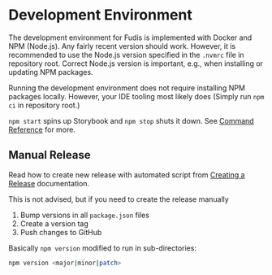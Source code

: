 
<Meta title="Documentation/Development/Development Environment" />

# Development Environment

The development environment for Fudis is implemented with Docker and NPM (Node.js). Any fairly recent version should work. However, it is recommended to use the Node.js version specified in the `.nvmrc` file in repository root. Correct Node.js version is important, e.g., when installing or updating NPM packages.

Running the development environment does not require installing NPM packages locally. However, your IDE tooling most likely does (Simply run `npm ci` in repository root.)

`npm start` spins up Storybook and `npm stop` shuts it down. See [Command Reference](/docs/documentation-development-command-reference--documentation) for more.

## Manual Release

Read how to create new release with automated script from [Creating a Release](/docs/documentation-development-creating-release--documentation) documentation.

This is not advised, but if you need to create the release manually

1. Bump versions in all `package.json` files
2. Create a version tag
3. Push changes to GitHub

Basically `npm version` modified to run in sub-directories:

```bash
npm version <major|minor|patch>
```
